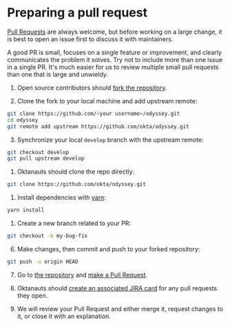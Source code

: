 
<Meta title="Contributing/Preparing a pull request" />

# Preparing a pull request

[Pull Requests](https://docs.github.com/en/free-pro-team@latest/github/collaborating-with-issues-and-pull-requests/creating-a-pull-request) are always welcome, but before working on a large change, it is best to open an issue first to discuss it with maintainers.

A good PR is small, focuses on a single feature or improvement, and clearly communicates the problem it solves. Try not to include more than one issue in a single PR. It's much easier for us to review multiple small pull requests than one that is large and unwieldy.

1. Open source contributors should [fork the repository](https://docs.github.com/en/free-pro-team@latest/github/getting-started-with-github/fork-a-repo).

2. Clone the fork to your local machine and add upstream remote:

```sh
git clone https://github.com/<your username>/odyssey.git
cd odyssey
git remote add upstream https://github.com/okta/odyssey.git
```

3. Synchronize your local `develop` branch with the upstream remote:

```sh
git checkout develop
git pull upstream develop
```

1. Oktanauts should clone the repo directly:

```sh
git clone https://github.com/okta/odyssey.git
```

1. Install dependencies with [yarn](https://yarnpkg.com):

```sh
yarn install
```

1. Create a new branch related to your PR:

```sh
git checkout -b my-bug-fix
```

6. Make changes, then commit and push to your forked repository:

```sh
git push -u origin HEAD
```

7. Go to [the repository](https://github.com/okta/odyssey) and [make a Pull Request](https://docs.github.com/en/free-pro-team@latest/github/collaborating-with-issues-and-pull-requests/creating-a-pull-request).

8. Oktanauts should [create an associated JIRA card](https://github.com/okta/odyssey/issues/new/choose) for any pull requests they open.

9. We will review your Pull Request and either merge it, request changes to it, or close it with an explanation.
